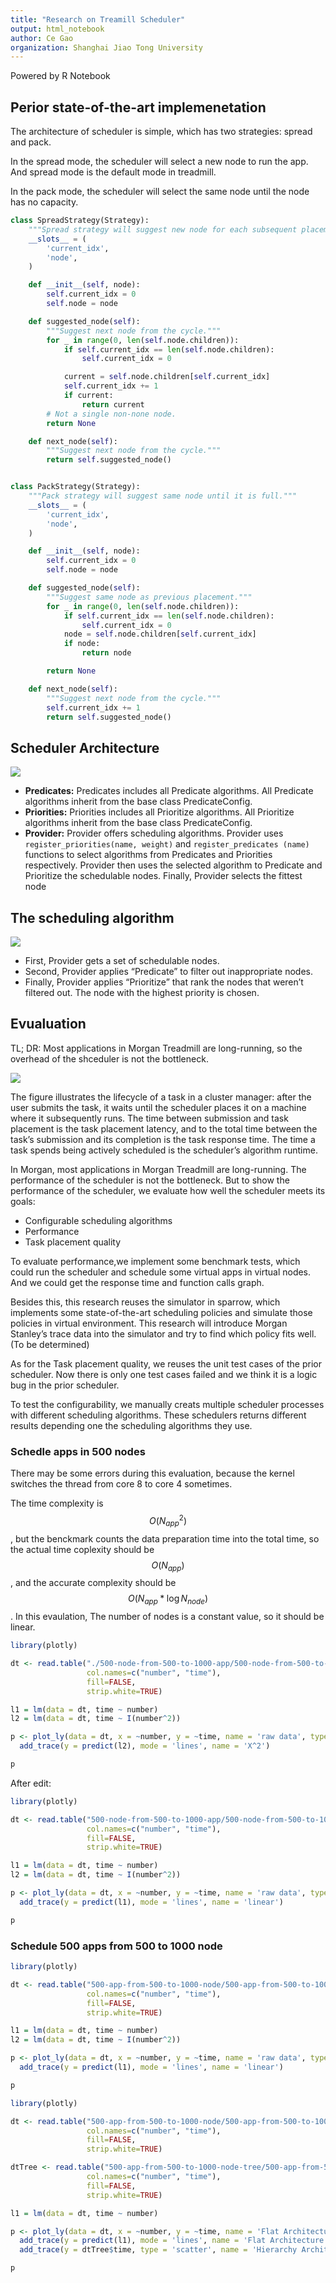 ```yaml
---
title: "Research on Treamill Scheduler"
output: html_notebook
author: Ce Gao
organization: Shanghai Jiao Tong University
---
```


Powered by R Notebook

## Perior state-of-the-art implemenetation

The architecture of scheduler is simple, which has two strategies: spread and pack.

In the spread mode, the scheduler will select a new node to run the app. And spread mode is the default mode in treadmill.

In the pack mode, the scheduler will select the same node until the node has no capacity.

```python
class SpreadStrategy(Strategy):
    """Spread strategy will suggest new node for each subsequent placement."""
    __slots__ = (
        'current_idx',
        'node',
    )

    def __init__(self, node):
        self.current_idx = 0
        self.node = node

    def suggested_node(self):
        """Suggest next node from the cycle."""
        for _ in range(0, len(self.node.children)):
            if self.current_idx == len(self.node.children):
                self.current_idx = 0

            current = self.node.children[self.current_idx]
            self.current_idx += 1
            if current:
                return current
        # Not a single non-none node.
        return None

    def next_node(self):
        """Suggest next node from the cycle."""
        return self.suggested_node()


class PackStrategy(Strategy):
    """Pack strategy will suggest same node until it is full."""
    __slots__ = (
        'current_idx',
        'node',
    )

    def __init__(self, node):
        self.current_idx = 0
        self.node = node

    def suggested_node(self):
        """Suggest same node as previous placement."""
        for _ in range(0, len(self.node.children)):
            if self.current_idx == len(self.node.children):
                self.current_idx = 0
            node = self.node.children[self.current_idx]
            if node:
                return node

        return None

    def next_node(self):
        """Suggest next node from the cycle."""
        self.current_idx += 1
        return self.suggested_node()
```

## Scheduler Architecture

![](./img/Architecture.jpg)

+ **Predicates:**  Predicates includes all Predicate algorithms. All Predicate algorithms inherit from the base class PredicateConfig.
+ **Priorities:**  Priorities includes all Prioritize algorithms. All Prioritize algorithms inherit from the base class PredicateConfig.
+ **Provider:**  Provider offers scheduling algorithms. Provider uses ```register_priorities(name, weight)``` and ```register_predicates (name)``` functions to select algorithms from Predicates and Priorities respectively. Provider then uses the selected algorithm to Predicate and Prioritize the schedulable nodes. Finally, Provider selects the fittest node

## The scheduling algorithm

![](./img/algo.jpg)

+ First, Provider gets a set of schedulable nodes.
+ Second, Provider applies "Predicate" to filter out inappropriate nodes.
+ Finally, Provider applies "Prioritize" that rank the nodes that weren't filtered out. The node with the highest priority is chosen.

## Evualuation

TL; DR: Most applications in Morgan Treadmill are long-running, so the overhead of the shceduler is not the bottleneck.

![](./img/task-lifestyle.png)

The figure illustrates the lifecycle of a task in a cluster manager: after the user submits the task, it waits until the scheduler places it on a machine where it subsequently runs.  The time between submission and task placement is the
task placement latency, and to the total time between the task’s submission and its completion is the task response time. The time a task spends being actively scheduled is the scheduler’s algorithm runtime.\cite{Firmament}

In Morgan, most applications in Morgan Treadmill are long-running. The performance of the scheduler is not the bottleneck. But to show the performance of the scheduler, we evaluate how well the scheduler meets its goals:

* Configurable scheduling algorithms
* Performance
* Task placement quality

To evaluate performance,we implement some benchmark tests, which could run the scheduler and schedule some virtual apps in virtual nodes. And we could get the response time and function calls graph.

Besides this, this research reuses the simulator in sparrow, which implements some state-of-the-art scheduling policies and simulate those policies in virtual environment. This research will introduce Morgan Stanley's trace data into the simulator and try to find which policy fits well. (To be determined)

As for the Task placement quality, we reuses the unit test cases of the prior scheduler. Now there is only one test cases failed and we think it is a logic bug in the prior scheduler.

To test the configurability, we manually creats multiple scheduler processes with different scheduling algorithms. These schedulers returns different results depending one the scheduling algorithms they use.

### Schedle apps in 500 nodes

There may be some errors during this evaluation, because the kernel switches the thread from core 8 to core 4 sometimes.

The time complexity is $$O(N_{app}^2)$$, but the benckmark counts the data preparation time into the total time, so the actual time coplexity should be $$O(N_{app})$$, and the accurate complexity should be $$O(N_{app} * \log N_{node})$$. In this evaulation, The number of nodes is a constant value, so it should be linear.

```r
library(plotly)

dt <- read.table("./500-node-from-500-to-1000-app/500-node-from-500-to-1000-app.txt",
                 col.names=c("number", "time"),
                 fill=FALSE,
                 strip.white=TRUE)

l1 = lm(data = dt, time ~ number)
l2 = lm(data = dt, time ~ I(number^2))

p <- plot_ly(data = dt, x = ~number, y = ~time, name = 'raw data', type = 'scatter') %>% 
  add_trace(y = predict(l2), mode = 'lines', name = 'X^2')

p
```

After edit:

```r
library(plotly)

dt <- read.table("500-node-from-500-to-1000-app/500-node-from-500-to-1000-app-linear.txt",
                 col.names=c("number", "time"),
                 fill=FALSE,
                 strip.white=TRUE)

l1 = lm(data = dt, time ~ number)
l2 = lm(data = dt, time ~ I(number^2))

p <- plot_ly(data = dt, x = ~number, y = ~time, name = 'raw data', type = 'scatter') %>% 
  add_trace(y = predict(l1), mode = 'lines', name = 'linear')

p

```

### Schedule 500 apps from 500 to 1000 node

```r
library(plotly)

dt <- read.table("500-app-from-500-to-1000-node/500-app-from-500-to-1000-node.txt",
                 col.names=c("number", "time"),
                 fill=FALSE,
                 strip.white=TRUE)

l1 = lm(data = dt, time ~ number)
l2 = lm(data = dt, time ~ I(number^2))

p <- plot_ly(data = dt, x = ~number, y = ~time, name = 'raw data', type = 'scatter') %>% 
  add_trace(y = predict(l1), mode = 'lines', name = 'linear')

p
```

```r
library(plotly)

dt <- read.table("500-app-from-500-to-1000-node/500-app-from-500-to-1000-node.txt",
                 col.names=c("number", "time"),
                 fill=FALSE,
                 strip.white=TRUE)

dtTree <- read.table("500-app-from-500-to-1000-node-tree/500-app-from-500-to-1000-node-tree.txt",
                 col.names=c("number", "time"),
                 fill=FALSE,
                 strip.white=TRUE)

l1 = lm(data = dt, time ~ number)

p <- plot_ly(data = dt, x = ~number, y = ~time, name = 'Flat Architecture', type = 'scatter') %>%
  add_trace(y = predict(l1), mode = 'lines', name = 'Flat Architecture Regression') %>%
  add_trace(y = dtTree$time, type = 'scatter', name = 'Hierarchy Architecture')

p
```

